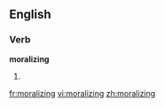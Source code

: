 ==English==

===Verb===
'''moralizing'''

# {{present participle of|[[moralize]]|lang=en}}

[[fr:moralizing]]
[[vi:moralizing]]
[[zh:moralizing]]